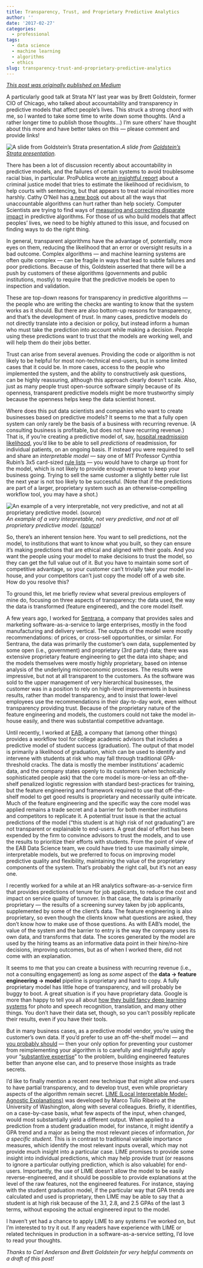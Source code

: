 ```yaml
---
title: Transparency, Trust, and Proprietary Predictive Analytics
author: ''
date: '2017-02-27'
categories:
  - professional
tags:
  - data science
  - machine learning
  - algorithms
  - ethics
slug: transparency-trust-and-proprietary-predictive-analytics
---
```


_[This post was originally published on Medium](https://medium.com/@HarlanH/transparency-trust-and-proprietary-predictive-analytics-e4155030c55f)_

A particularly good talk at Strata NY last year was by Brett Goldstein, former CIO of Chicago, who talked about accountability and transparency in predictive models that affect people’s lives. This struck a strong chord with me, so I wanted to take some time to write down some thoughts. (And a rather longer time to publish those thoughts…) I’m sure others’ have thought about this more and have better takes on this — please comment and provide links!

![A slide from [Goldstein’s Strata presentation](https://docs.google.com/presentation/d/1zrIoGeBLRVCKm_t0h9hycCySsY7SxFJC21oM5PYLadQ/edit).](https://cdn-images-1.medium.com/max/2000/1*8gyD06zWyXD3a7ZJCKCIIA.png)*A slide from [Goldstein’s Strata presentation](https://docs.google.com/presentation/d/1zrIoGeBLRVCKm_t0h9hycCySsY7SxFJC21oM5PYLadQ/edit).*

There has been a lot of discussion recently about accountability in predictive models, and the failures of certain systems to avoid troublesome racial bias, in particular. ProPublica wrote [an insightful report](https://www.propublica.org/article/machine-bias-risk-assessments-in-criminal-sentencing) about a criminal justice model that tries to estimate the likelihood of recidivism, to help courts with sentencing, but that appears to treat racial minorities more harshly. Cathy O’Neil has [a new book](https://weaponsofmathdestructionbook.com/) out about all the ways that unaccountable algorithms can hurt rather than help society. Computer Scientists are trying to find ways of [measuring and correcting disparate impact](http://spectrum.ieee.org/tech-talk/computing/software/computer-scientists-find-bias-in-algorithms) in predictive algorithms. For those of us who build models that affect peoples’ lives, we need to be highly attuned to this issue, and focused on finding ways to do the right thing.

In general, transparent algorithms have the advantage of, potentially, more eyes on them, reducing the likelihood that an error or oversight results in a bad outcome. Complex algorithms — and machine learning systems are often quite complex — can be fragile in ways that lead to subtle failures and poor predictions. Because of this, Goldstein asserted that there will be a push by customers of these algorithms (governments and public institutions, mostly) to require that the predictive models be open to inspection and validation.

These are top-down reasons for transparency in predictive algorithms — the people who are writing the checks are wanting to know that the system works as it should. But there are also bottom-up reasons for transparency, and that’s the development of *trust*. In many cases, predictive models do not directly translate into a decision or policy, but instead inform a human who must take the prediction into account while making a decision. People using these predictions want to trust that the models are working well, and will help them do their jobs better.

Trust can arise from several avenues. Providing the code or algorithm is not likely to be helpful for most non-technical end-users, but in some limited cases that it could be. In more cases, access to the people who implemented the system, and the ability to constructively ask questions, can be highly reassuring, although this approach clearly doesn’t scale. Also, just as many people trust open-source software simply because of its openness, transparent predictive models might be more trustworthy simply because the openness helps keep the data scientist honest.

Where does this put data scientists and companies who want to create businesses based on predictive models? It seems to me that a fully open system can only rarely be the basis of a business with recurring revenue. (A consulting business is profitable, but does not have recurring revenue.) That is, if you’re creating a predictive model of, say, [hospital readmission likelihood](https://www.advisory.com/daily-briefing/2013/03/26/the-seven-factors-that-could-predict-readmissions), you’d like to be able to sell *predictions *of readmission, for individual patients, on an ongoing basis. If instead you were required to sell and share an *interpretable model* — say one of MIT Professor Cynthia Rubin’s 3x5 card-sized [rule lists](https://prezi.com/ief4gxry2pqa/interpretabilityprezi4/) — you would have to charge up front for the model, which is not likely to provide enough revenue to keep your business going. Trying to sell the same customer a slightly better rule list the next year is not too likely to be successful. (Note that if the predictions are part of a larger, proprietary system such as an otherwise-compelling workflow tool, you may have a shot.)

![An example of a very interpretable, not very predictive, and not at all proprietary predictive model. ([source](https://www.ndhealth.gov/chronicdisease/HeartDiseaseandStrokePreventionOrderForm.aspx))](https://cdn-images-1.medium.com/max/2000/1*aYSdLi5IvsgTX-dq5rp9Kg.png)*An example of a very interpretable, not very predictive, and not at all proprietary predictive model. ([source](https://www.ndhealth.gov/chronicdisease/HeartDiseaseandStrokePreventionOrderForm.aspx))*

So, there’s an inherent tension here. You want to sell predictions, not the model, to institutions that want to know what you built, so they can ensure it’s making predictions that are ethical and aligned with their goals. And you want the people using your model to make decisions to trust the model, so they can get the full value out of it. But you have to maintain some sort of competitive advantage, so your customer can’t trivially take your model in-house, and your competitors can’t just copy the model off of a web site. How do you resolve this?

To ground this, let me briefly review what several previous employers of mine do, focusing on three aspects of transparency: the data used, the way the data is transformed (feature engineered), and the core model itself.

A few years ago, I worked for [Sentrana](http://www.sentrana.com/), a company that provides sales and marketing software-as-a-service to large enterprises, mostly in the food manufacturing and delivery vertical. The outputs of the model were mostly recommendations: of prices, or cross-sell opportunities, or similar. For Sentrana, the data was primarily the customer’s own data, supplemented by some open (i.e., government) and proprietary (3rd party) data; there was extensive proprietary feature engineering to get the data into shape; and the models themselves were mostly highly proprietary, based on intense analysis of the underlying microeconomic processes. The results were impressive, but not at all transparent to the customers. As the software was sold to the upper management of very hierarchical businesses, the customer was in a position to rely on high-level improvements in business results, rather than model transparency, and to insist that lower-level employees use the recommendations in their day-to-day work, even without transparency providing trust. Because of the proprietary nature of the feature engineering and models, the customers could not take the model in-house easily, and there was substantial competitive advantage.

Until recently, I worked at [EAB](https://www.eab.com/), a company that (among other things) provides a workflow tool for college academic advisors that includes a predictive model of student success (graduation). The output of that model is primarily a likelihood of graduation, which can be used to identify and intervene with students at risk who may fall through traditional GPA-threshold cracks. The data is mostly the member institutions’ academic data, and the company states openly to its customers (when technically sophisticated people ask) that the core model is more-or-less an off-the-shelf penalized logistic regression with standard best-practices for training, but the feature engineering and framework required to use that off-the-shelf model to get good results is proprietary and necessarily quite intricate. Much of the feature engineering and the specific way the core model was applied remains a trade secret and a barrier for both member institutions and competitors to replicate it. A potential trust issue is that the actual predictions of the model (“this student is at high risk of not graduating”) are not transparent or explainable to end-users. A great deal of effort has been expended by the firm to convince advisors to trust the models, and to use the results to prioritize their efforts with students. From the point of view of the EAB Data Science team, we could have tried to use maximally simple, interpretable models, but we preferred to focus on improving model predictive quality and flexibility, maintaining the value of the proprietary components of the system. That’s probably the right call, but it’s not an easy one.

I recently worked for a while at an HR analytics software-as-a-service firm that provides predictions of tenure for job applicants, to reduce the cost and impact on service quality of turnover. In that case, the data is primarily proprietary — the results of a screening survey taken by job applicants, supplemented by some of the client’s data. The feature engineering is also proprietary, so even though the clients know what questions are asked, they don’t know how to make use of those questions. As with EAB’s model, the value of the system and the barrier to entry is the way the company uses its own data, and transforms that data. The scores generated by the model are used by the hiring teams as an informative data point in their hire/no-hire decisions, improving outcomes, but as of when I worked there, did not come with an explanation.

It seems to me that you can create a business with recurring revenue (i.e., not a consulting engagement) as long as *some *aspect of the **data → feature engineering → model** pipeline is proprietary and hard to copy. A fully proprietary model has little hope of transparency, and will probably be buggy to boot. A great situation is if you have proprietary data. Google is more than happy to tell you all about [how they build fancy deep learning systems](https://www.tensorflow.org/) for photo and speech recognition, translation, and many other things. You don’t have their data set, though, so you can’t possibly replicate their results, even if you have their tools.

But in many business cases, as a predictive model vendor, you’re using the customer’s own data. If you’d prefer to use an off-the-shelf model — and [you probably should](http://www.kdnuggets.com/2016/03/xgboost-implementing-winningest-kaggle-algorithm-spark-flink.html) — then your only option for preventing your customer from reimplementing your algorithm is to carefully and insightfully apply your “[substantive expertise](http://drewconway.com/zia/2013/3/26/the-data-science-venn-diagram)” to the problem, building engineered features better than anyone else can, and to preserve those insights as trade secrets.

I’d like to finally mention a recent new technique that might allow end-users to have partial transparency, and to develop trust, even while proprietary aspects of the algorithm remain secret. [LIME (Local Interpretable Model-Agnostic Explanations)](https://www.oreilly.com/learning/introduction-to-local-interpretable-model-agnostic-explanations-lime) was developed by Marco Tulio Ribeiro at the University of Washington, along with several colleagues. Briefly, it identifies, on a case-by-case basis, what few aspects of the input, when changed, would most substantially yield a different output. When applied to a prediction from a student graduation model, for instance, it might identify a GPA trend and a major as being the most relevant pieces of information, *for a specific student*. This is in contrast to traditional variable importance measures, which identify the most relevant inputs overall, which may not provide much insight into a particular case. LIME promises to provide some insight into individual predictions, which may help provide trust (or reasons to ignore a particular outlying prediction, which is also valuable) for end-users. Importantly, the use of LIME doesn’t allow the model to be easily reverse-engineered, and it should be possible to provide explanations at the level of the raw features, not the engineered features. For instance, staying with the student graduation model, if the particular way that GPA trends are calculated and used is proprietary, then LIME may be able to say that a student is at high risk because of the 3.1, 2.8, and 2.5 GPAs of the last 3 terms, without exposing the actual engineered input to the model.

I haven’t yet had a chance to apply LIME to any systems I’ve worked on, but I’m interested to try it out. If any readers have experience with LIME or related techniques in production in a software-as-a-service setting, I’d love to read your thoughts.

*Thanks to Carl Anderson and Brett Goldstein for very helpful comments on a draft of this post!*
